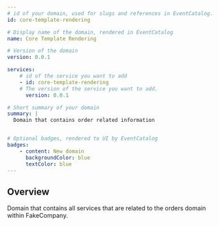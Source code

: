 ```yaml
---
# id of your domain, used for slugs and references in EventCatalog.
id: core-template-rendering

# Display name of the domain, rendered in EventCatalog
name: Core Template Rendering

# Version of the domain
version: 0.0.1

services:
    # id of the service you want to add
    - id: core-template-rendering
    # The version of the service you want to add.
      version: 0.0.1

# Short summary of your domain
summary: |
  Domain that contains order related information


# Optional badges, rendered to UI by EventCatalog
badges:
    - content: New domain
      backgroundColor: blue
      textColor: blue
---
```


## Overview

Domain that contains all services that are related to the orders domain within FakeCompany.

<NodeGraph />
